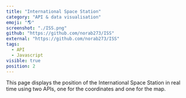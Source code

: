 ```yaml
---
title: "International Space Station"
category: "API & data visualisation"
emoji: "🌎"
screenshot: "./ISS.png"
github: "https://github.com/norab273/ISS"
external: "https://github.com/norab273/ISS"
tags:
  - API
  - Javascript
visible: true
position: 2
---
```


This page displays the position of the International Space Station in real time using two APIs, one for the coordinates and one for the map.
